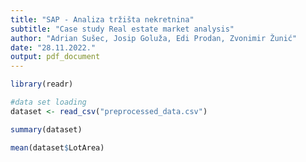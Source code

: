 ```yaml
---
title: "SAP - Analiza tržišta nekretnina"
subtitle: "Case study Real estate market analysis"
author: "Adrian Sušec, Josip Goluža, Edi Prodan, Zvonimir Žunić"
date: "28.11.2022."
output: pdf_document
---
```


```r
library(readr)

#data set loading
dataset <- read_csv("preprocessed_data.csv")

summary(dataset)
```

```r
mean(dataset$LotArea)
```

